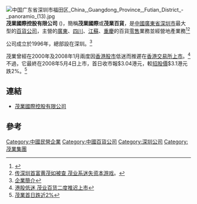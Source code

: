 {{Infobox_Company |
  company_name_zh = 茂業國際控股有限公司 |
  company_name = 茂業國際控股有限公司 |
  company_logo = [[File:Maoye.gif|File:Maoye.gif]] |
  company_type = [[民營企業|民營企業]]|
  foundation = 1996年 |
  location =[[中國|中國]][[廣東|廣東]][[深圳|深圳]]|
  industry = [[百貨公司|百貨公司]]|
  key_people = [[董事長|董事長]]：[[黃茂如|黃茂如]]| 
  sales =  |
  profit =  |
  asset =  |
  market_value = |
  num_employees = |
  revenue = |
  products = |
  subsid = |
  homepage = [http://www.maoye.cn/ 茂業國際控股有限公司]
}}
[[File:中国广东省深圳市福田区_China,_Guangdong_Province,_Futian_District_-_panoramio_(13).jpg|thumb]]
'''茂業國際控股有限公司''' ({{hkex|848}})，簡稱'''茂業國際'''或'''茂業百貨'''，是[[中國|中國]][[廣東省|廣東省]][[深圳市|深圳市]]最大型的[[百貨公司|百貨公司]]，主營的[[廣東|廣東]]、[[四川|四川]]、[[江蘇|江蘇]]、[[重慶|重慶]]的百貨[[零售|零售]]業務並經營地產業務<ref>{{Cite web |url=http://news.nj.house365.com/zx/20150103/024813367.html |title=泰州最大商业地产项目茂业天地将于1月18日开业 |access-date=2015-01-19 |archive-url=https://web.archive.org/web/20150119080049/http://news.nj.house365.com/zx/20150103/024813367.html |archive-date=2015-01-19 |dead-url=yes }}</ref><ref>[http://money.163.com/special/0025418J/maoyexi.html 传深圳首富黄茂如被查 茂业系迷失资本游戏]。</ref>

公司成立於1996年，總部設在深圳。<ref>[http://www.maoye.cn/Aboutus.asp?Title=企业简介 企業簡介]{{dead link|date=2018年4月 |bot=InternetArchiveBot |fix-attempted=yes }}</ref>

茂業曾經在2000年及2008年1月兩度因[[香港股市|香港股市]]低迷而推遲在[[香港交易所|香港交易所]][[上市|上市]]。<ref>[http://www.linkshop.com.cn/web/archives/2008/86036.shtml 港股低迷 茂业百货二度推迟上市]</ref> 不過，它最終在2008年5月4日上市，首日收市報$3.04港元，較[[IPO|招股價]]$3.1港元跌2%。<ref>[http://hk.news.yahoo.com/080505/12/2thic.html 茂業首日跌近2%]</ref>

== 連結 ==
*[http://www.maoye.cn/ 茂業國際控股有限公司]

== 參考 ==
{{reflist}}

[[Category:中國民營企業|Category:中國民營企業]]
[[Category:中國百貨公司|Category:中國百貨公司]]
[[Category:深圳公司|Category:深圳公司]]
[[Category:茂業集團|Category:茂業集團]]
